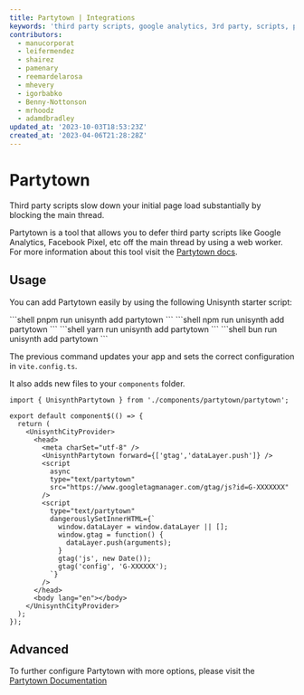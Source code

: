 ```yaml
---
title: Partytown | Integrations
keywords: 'third party scripts, google analytics, 3rd party, scripts, performance'
contributors:
  - manucorporat
  - leifermendez
  - shairez
  - pamenary
  - reemardelarosa
  - mhevery
  - igorbabko
  - Benny-Nottonson
  - mrhoodz
  - adamdbradley
updated_at: '2023-10-03T18:53:23Z'
created_at: '2023-04-06T21:28:28Z'
---
```



# Partytown

Third party scripts slow down your initial page load substantially by blocking the main thread.

Partytown is a tool that allows you to defer third party scripts like Google Analytics, Facebook Pixel, etc off the main thread by using a web worker.
For more information about this tool visit the [Partytown docs](https://partytown.builder.io/).

## Usage

You can add Partytown easily by using the following Unisynth starter script:


<PackageManagerTabs>
<span q:slot="pnpm">
```shell
pnpm run unisynth add partytown
```
</span>
<span q:slot="npm">
```shell
npm run unisynth add partytown
```
</span>
<span q:slot="yarn">
```shell
yarn run unisynth add partytown
```
</span>
<span q:slot="bun">
```shell
bun run unisynth add partytown
```
</span>
</PackageManagerTabs>

The previous command updates your app and sets the correct configuration in `vite.config.ts`.

It also adds new files to your `components` folder.

```tsx title="src/root.tsx"
import { UnisynthPartytown } from './components/partytown/partytown';

export default component$(() => {
  return (
    <UnisynthCityProvider>
      <head>
        <meta charSet="utf-8" />
        <UnisynthPartytown forward={['gtag','dataLayer.push']} />
        <script
          async
          type="text/partytown"
          src="https://www.googletagmanager.com/gtag/js?id=G-XXXXXXX"
        />
        <script
          type="text/partytown"
          dangerouslySetInnerHTML={`
            window.dataLayer = window.dataLayer || [];
            window.gtag = function() {
              dataLayer.push(arguments);
            }
            gtag('js', new Date());
            gtag('config', 'G-XXXXXX');
          `}
        />
      </head>
      <body lang="en"></body>
    </UnisynthCityProvider>
  );
});
```

## Advanced

To further configure Partytown with more options, please visit the [Partytown Documentation](https://partytown.builder.io/configuration)
